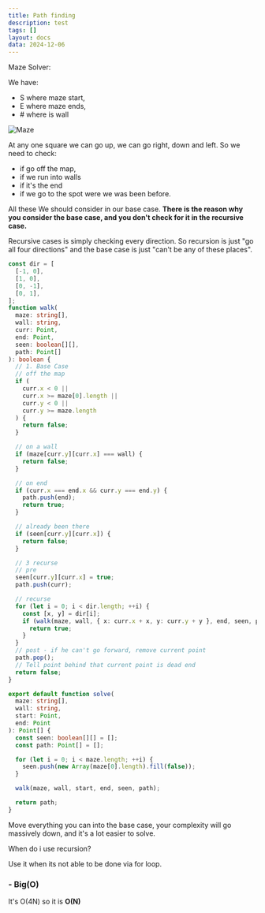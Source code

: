```yaml
---
title: Path finding
description: test
tags: []
layout: docs
data: 2024-12-06
---
```


Maze Solver:

We have:

- S where maze start,
- E where maze ends,
- \# where is wall

<img
  src="/static/images/algorithms/alogrihtms-maze.png"
  alt="Maze"
  className="my-6"
/>

At any one square we can go up, we can go right, down and left. So we need to check:

- if go off the map,
- if we run into walls
- if it's the end
- if we go to the spot were we was been before.

All these We should consider in our base case. **There is the reason why you consider the base case, and you don't check for it in the recursive case.**

Recursive cases is simply checking every direction. So recursion is just "go all four directions" and the base case is just "can't be any of these places".

```ts
const dir = [
  [-1, 0],
  [1, 0],
  [0, -1],
  [0, 1],
];
function walk(
  maze: string[],
  wall: string,
  curr: Point,
  end: Point,
  seen: boolean[][],
  path: Point[]
): boolean {
  // 1. Base Case
  // off the map
  if (
    curr.x < 0 ||
    curr.x >= maze[0].length ||
    curr.y < 0 ||
    curr.y >= maze.length
  ) {
    return false;
  }

  // on a wall
  if (maze[curr.y][curr.x] === wall) {
    return false;
  }

  // on end
  if (curr.x === end.x && curr.y === end.y) {
    path.push(end);
    return true;
  }

  // already been there
  if (seen[curr.y][curr.x]) {
    return false;
  }

  // 3 recurse
  // pre
  seen[curr.y][curr.x] = true;
  path.push(curr);

  // recurse
  for (let i = 0; i < dir.length; ++i) {
    const [x, y] = dir[i];
    if (walk(maze, wall, { x: curr.x + x, y: curr.y + y }, end, seen, path)) {
      return true;
    }
  }
  // post - if he can't go forward, remove current point
  path.pop();
  // Tell point behind that current point is dead end
  return false;
}

export default function solve(
  maze: string[],
  wall: string,
  start: Point,
  end: Point
): Point[] {
  const seen: boolean[][] = [];
  const path: Point[] = [];

  for (let i = 0; i < maze.length; ++i) {
    seen.push(new Array(maze[0].length).fill(false));
  }

  walk(maze, wall, start, end, seen, path);

  return path;
}
```

<Callout>
  Move everything you can into the base case, your complexity will go massively
  down, and it's a lot easier to solve.
</Callout>

When do i use recursion?

Use it when its not able to be done via for loop.

<h3 className="text-lg font-semibold mt-7">- Big(O)</h3>

It's O(4N) so it is **O(N)**
